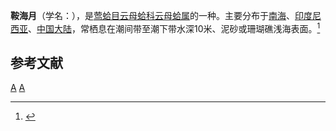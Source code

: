 {{Speciesbox
| taxon = Placuna ephippium
| binomial_authority = (Philipsson, 1788)
}}
'''鞍海月'''（学名：''{{lang|la|Placuna ephippium}}''），是[[莺蛤目|莺蛤目]][[云母蛤科|云母蛤科]][[云母蛤属|云母蛤属]]的一种。主要分布于[[南海|南海]]、[[印度尼西亚|印度尼西亚]]、[[中国大陆|中国大陆]]，常栖息在潮间带至潮下带水深10米、泥砂或珊瑚礁浅海表面。<ref>{{cite web|url=http://shell.sinica.edu.tw/chinese/shellbase_detail.php?science_no=3726|title=国际贝库：鞍海月|publisher=台湾贝类资料库|accessdate=2009-08-11|archive-date=2016-03-04|archive-url=https://web.archive.org/web/20160304125355/http://shell.sinica.edu.tw/chinese/shellbase_detail.php?science_no=3726|dead-url=no}}</ref>

== 参考文献 ==
{{reflist}}
{{taxonbar}}
[[Category:_1788年描述的动物|A]]
[[Category:云母蛤属|A]]